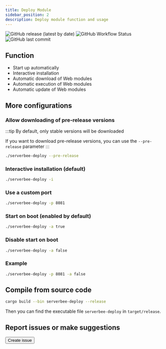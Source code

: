 ```yaml
---
title: Deploy Module
sidebar_position: 2
description: Deploy module function and usage
---
```


<div className='flex space-x-2 flex-wrap'>
	<img
		src='https://img.shields.io/github/v/release/ZingerLittleBee/server_bee-backend?style=for-the-badge'
		alt='GitHub release (latest by date)'
	/>
	<img
		src='https://img.shields.io/github/actions/workflow/status/ZingerLittleBee/server_bee-backend/release.yml?style=for-the-badge'
		alt='GitHub Workflow Status'
	/>
	<img
		src='https://img.shields.io/github/last-commit/ZingerLittleBee/server_bee-backend?style=for-the-badge'
		alt='GitHub last commit'
	/>
</div>

## Function

- Start up automatically
- Interactive installation
- Automatic download of Web modules
- Automatic execution of Web modules
- Automatic update of Web modules

## More configurations

### Allow downloading of pre-release versions

:::tip
By default, only stable versions will be downloaded

If you want to download pre-release versions, you can use the `--pre-release` parameter
:::

```bash
./serverbee-deploy --pre-release
```

### Interactive installation (default)


```bash
./serverbee-deploy -i
```

### Use a custom port


```bash
./serverbee-deploy -p 8081
```

### Start on boot (enabled by default)

```bash
./serverbee-deploy -a true
```

### Disable start on boot

```bash
./serverbee-deploy -a false
```

### Example


```bash
./serverbee-deploy -p 8081 -a false
```

## Compile from source code


```bash
cargo build --bin serverbee-deploy --release
```

Then you can find the executable file `serverbee-deploy` in `target/release`.

## Report issues or make suggestions

<Button url='https://github.com/zingerlittlebee/server_bee-backend/issues/new'>
    Create issue
</Button>
